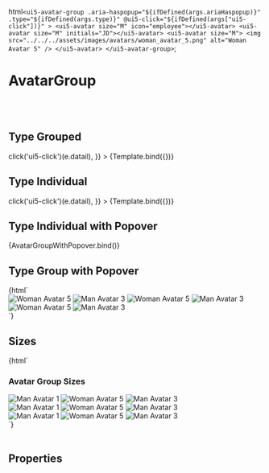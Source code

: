 
<Meta
  title="Components/AvatarGroup"
  component="ui5-avatar-group"
  argTypes={argTypes}
/>

  html`
    <ui5-avatar-group
      .aria-haspopup="${ifDefined(args.ariaHaspopup)}"
      .type="${ifDefined(args.type)}"
      @ui5-click="${ifDefined(args["ui5-click"])}"
    >
      <ui5-avatar size="M" icon="employee"></ui5-avatar>
      <ui5-avatar size="M" initials="JD"></ui5-avatar>
      <ui5-avatar size="M">
        <img
          src="../../../assets/images/avatars/woman_avatar_5.png"
          alt="Woman Avatar 5"
        />
      </ui5-avatar>
    </ui5-avatar-group>
  `;

# AvatarGroup

<Description />

<br />
<br />

## Type Grouped

<Canvas>
  <Story
    name="Type Grouped"
    args={{
      type: "Group",
      ["ui5-click"]: (e) => click('ui5-click')(e.datail),
    }}
  >
    {Template.bind({})}
  </Story>
</Canvas>

## Type Individual

<Canvas>
  <Story
    name="Type Individual"
    args={{
      type: "Individual",
      ["ui5-click"]: (e) => click('ui5-click')(e.datail),
    }}
  >
    {Template.bind({})}
  </Story>
</Canvas>

## Type Individual with Popover

<Canvas>
  <Story
    name="Type Individual with Popover"
    parameters={{
      controls: {
        include: ["type"],
      },
      docs: {
        // Opt-out of inline rendering
        inlineStories: false,
      },
    }}
  >
    {AvatarGroupWithPopover.bind()}
  </Story>
</Canvas>

## Type Group with Popover

<Canvas>
  <Story
    parameters={{
      docs: {
        // Opt-out of inline rendering
        inlineStories: false,
      },
    }}
    name="Type Group with Popover"
  >
    {html` <div class="snippet group">
      <ui5-popover
        header-text="My people"
        class="peoplePopover"
        style="width: 400px"
        placement-type="Bottom"
      >
        <div class="placeholder" style="display: flex; flex-wrap: wrap;"></div>
      </ui5-popover>
      <ui5-slider min="1" max="100" value="60"></ui5-slider>
      <ui5-avatar-group type="Group">
        <ui5-avatar size="M" icon="employee"></ui5-avatar>
        <ui5-avatar size="M" icon="employee"></ui5-avatar>
        <ui5-avatar size="M" initials="JD"></ui5-avatar>
        <ui5-avatar size="M">
          <img
            src="../../../assets/images/avatars/woman_avatar_5.png"
            alt="Woman Avatar 5"
          />
        </ui5-avatar>
        <ui5-avatar size="M">
          <img
            src="../../../assets/images/avatars/man_avatar_3.png"
            alt="Man Avatar 3"
          />
        </ui5-avatar>
        <ui5-avatar size="M" icon="employee"></ui5-avatar>
        <ui5-avatar size="M" icon="employee"></ui5-avatar>
        <ui5-avatar size="M" initials="JD"></ui5-avatar>
        <ui5-avatar size="M">
          <img
            src="../../../assets/images/avatars/woman_avatar_5.png"
            alt="Woman Avatar 5"
          />
        </ui5-avatar>
        <ui5-avatar size="M">
          <img
            src="../../../assets/images/avatars/man_avatar_3.png"
            alt="Man Avatar 3"
          />
        </ui5-avatar>
        <ui5-avatar size="M" icon="employee"></ui5-avatar>
        <ui5-avatar size="M" icon="employee"></ui5-avatar>
        <ui5-avatar size="M" initials="JD"></ui5-avatar>
        <ui5-avatar size="M">
          <img
            src="../../../assets/images/avatars/woman_avatar_5.png"
            alt="Woman Avatar 5"
          />
        </ui5-avatar>
        <ui5-avatar size="M">
          <img
            src="../../../assets/images/avatars/man_avatar_3.png"
            alt="Man Avatar 3"
          />
        </ui5-avatar>
      </ui5-avatar-group>
      <script>
        (function () {
          const section = document.querySelector(".group");
          const slider = section.querySelector("ui5-slider");
          const avatarGroup = section.querySelector("ui5-avatar-group");
          const peoplePopover = section.querySelector(".peoplePopover");
          function onAvatarGroupClick(targetRef) {
            const placeholder = peoplePopover.querySelector(".placeholder");
            let html = "";
            avatarGroup.items.forEach((avatar, index) => {
              const avatarColor = avatarGroup.colorScheme[index];
              html += \`<div class="avatar-slot" style="padding: 5px">
									<ui5-avatar interactive icon="\${avatar.icon}" initials="\${avatar.initials}" color-scheme="\${avatarColor}">\`;
              if (avatar.image.length > 0) {
                html += \`<img src="\${avatar.image[0].src}">\`;
              }
              html += \`</ui5-avatar></div>\`;
            });
            placeholder.innerHTML = html;
            peoplePopover.close();
            peoplePopover.showAt(targetRef);
          }
          avatarGroup.addEventListener("click", function (event) {
            onAvatarGroupClick(event.detail.targetRef);
          });
          avatarGroup.style.width = slider.getAttribute("value") + "%";
          slider.addEventListener("input", function (event) {
            avatarGroup.style.width = event.target.value + "%";
          });
        })();
      </script>
    </div>`}
  </Story>
</Canvas>

## Sizes

<Canvas>
  <Story name="Sizes">
    {html`<h3>Avatar Group Sizes</h3>
      <div class="snippet">
        <ui5-avatar-group type="Individual">
          <ui5-avatar size="S">
            <img
              src="../../../assets/images/avatars/man_avatar_1.png"
              alt="Man Avatar 1"
            />
          </ui5-avatar>
          <ui5-avatar size="S" initials="JD"></ui5-avatar>
          <ui5-avatar size="S">
            <img
              src="../../../assets/images/avatars/woman_avatar_5.png"
              alt="Woman Avatar 5"
            />
          </ui5-avatar>
          <ui5-avatar size="S">
            <img
              src="../../../assets/images/avatars/man_avatar_3.png"
              alt="Man Avatar 3"
            />
          </ui5-avatar>
        </ui5-avatar-group>
        <br />
        <ui5-avatar-group type="Individual">
          <ui5-avatar size="M">
            <img
              src="../../../assets/images/avatars/man_avatar_1.png"
              alt="Man Avatar 1"
            />
          </ui5-avatar>
          <ui5-avatar size="M" initials="JD"></ui5-avatar>
          <ui5-avatar size="M">
            <img
              src="../../../assets/images/avatars/woman_avatar_5.png"
              alt="Woman Avatar 5"
            />
          </ui5-avatar>
          <ui5-avatar size="M">
            <img
              src="../../../assets/images/avatars/man_avatar_3.png"
              alt="Man Avatar 3"
            />
          </ui5-avatar>
        </ui5-avatar-group>
        <br />
        <ui5-avatar-group type="Group">
          <ui5-avatar size="L">
            <img
              src="../../../assets/images/avatars/man_avatar_1.png"
              alt="Man Avatar 1"
            />
          </ui5-avatar>
          <ui5-avatar size="L" initials="JD"></ui5-avatar>
          <ui5-avatar size="L">
            <img
              src="../../../assets/images/avatars/woman_avatar_5.png"
              alt="Woman Avatar 5"
            />
          </ui5-avatar>
          <ui5-avatar size="L">
            <img
              src="../../../assets/images/avatars/man_avatar_3.png"
              alt="Man Avatar 3"
            />
          </ui5-avatar>
        </ui5-avatar-group>
      </div>`}
  </Story>
</Canvas>

<br />
<br />

## Properties

<ArgsTable story="." />
